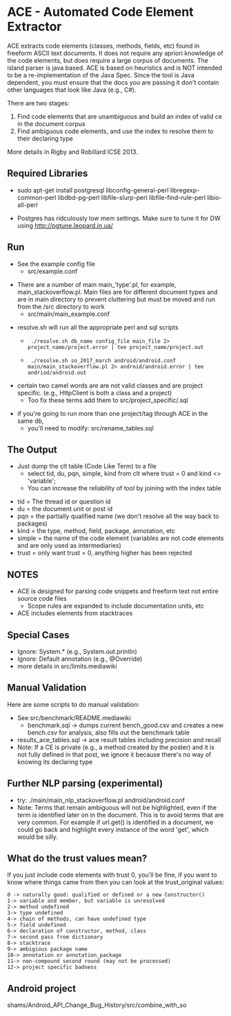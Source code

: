 =ACE - Automated Code Element Extractor=

ACE extracts code elements (classes, methods, fields, etc) found in freeform ASCII text documents. It does not require any apriori knowledge of the code elements, but does require a large corpus of documents. The island parser is java based. ACE is based on heuristics and is NOT intended to be a re-implementation of the Java Spec. Since the tool is Java dependent, you must ensure that the docs you are passing it don't contain other languages that look like Java (e.g., C#).
 
There are two stages:
# Find code elements that are unambiguous and build an index of valid ce in the document corpus
# Find ambiguous code elements, and use the index to resolve them to their declaring type

More details in Rigby and Robillard ICSE 2013.

==Required Libraries==

* sudo apt-get install postgresql libconfig-general-perl libregexp-common-perl libdbd-pg-perl libfile-slurp-perl libfile-find-rule-perl libio-all-perl

* Postgres has ridculously low mem settings. Make sure to tune it for DW using http://pgtune.leopard.in.ua/
==Run==

* See the example config file
** src/example.conf

*There are a number of main main_'type'.pl, for example, main_stackoverflow.pl. Main files are for different document types and are in main directory to prevent cluttering but must be moved and run from the /src directory to work
**src/main/main_example.conf

* resolve.sh will run all the appropriate perl and sql scripts 
** <pre> ./resolve.sh db_name config_file main_file 2> project_name/project.error | tee project_name/project.out </pre>
** <pre> ./resolve.sh so_2017_march android/android.conf main/main_stackoverflow.pl 2> android/android.error | tee andriod/android.out </pre>


* certain two camel words are are not valid classes and are project specific. (e.g., HttpClient is both a class and a project)
** Too fix these terms add them to src/project_specific/<project_name>.sql 

* if you're going to run more than one project/tag through ACE in the same db,
** you'll need to modify: src/rename_tables.sql 



==The Output==
*Just dump the clt table (Code Like Term) to a file
** select tid, du, pqn, simple, kind from clt where trust = 0 and kind <> 'variable';
** You can increase the reliability of tool by joining with the index table 

* tid = The thread id or question id
* du = the document unit or post id
* pqn = the partially qualified name (we don't resolve all the way back to packages)
* kind = the type, method, field, package, annotation, etc
* simple = the name of the code element (variables are not code elements and are only used as intermediaries)
* trust = only want trust = 0, anything higher has been rejected


==NOTES==

* ACE is designed for parsing code snippets and freeform text not entire source code files
** Scope rules are expanded to include documentation units, etc
* ACE includes elements from stacktraces

== Special Cases ==
* Ignore: System.* (e.g., System.out.println)
* Ignore: Default annotation (e.g., @Override)
* more details in src/limits.mediawiki

== Manual Validation ==

Here are some scripts to do manual validation:
* See src/benchmark/README.mediawiki
** benchmark.sql -> dumps current bench_good.csv and creates a new bench.csv for analysis, also fills out the benchmark table
* results_ace_tables.sql -> ace result tables including precision and recall
*Note: If a CE is private (e.g., a method created by the poster) and it is not fully defined in that post, we ignore it because there's no way of knowing its declaring type

== Further NLP parsing (experimental) ==

* try: ./main/main_nlp_stackoverflow.pl android/android.conf
*Note: Terms that remain ambiguous will not be highlighted, even if the term is identified later on in the document. This is to avoid terms that are very common. For example if url.get() is identified in a document, we could go back and highlight every instance of the word 'get', which would be silly. 

==What do the trust values mean?==

If you just include code elements with trust 0, you'll be fine, if you want to know where things came from then you can look at the trust_original values:

<pre>
0 -> naturally good: qualified or defined or a new Constructor()
1-> variable and member, but variable is unresolved
2-> method undefined
3-> type undefined
4-> chain of methods, can have undefined type 
5-> field undefined
6-> declaration of constructor, method, class
7-> second pass from dictionary
8-> stacktrace
9-> ambigious package name
10-> annotation or annotation_package
11-> non-compound second round (may not be processed)
12-> project specific badness
</pre>

==Android project==
shams/Android_API_Change_Bug_History/src/combine_with_so
